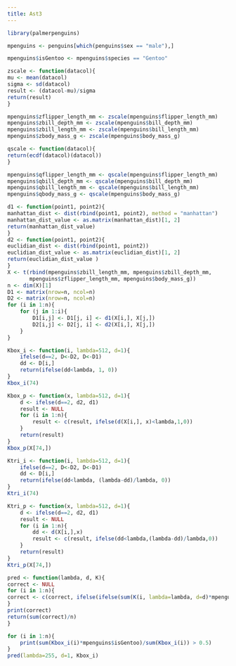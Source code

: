 ```yaml
---
title: Ast3
---
```


```r
library(palmerpenguins)

mpenguins <- penguins[which(penguins$sex == "male"),]

mpenguins$isGentoo <- mpenguins$species == "Gentoo"

zscale <- function(datacol){
mu <- mean(datacol)
sigma <- sd(datacol)
result <- (datacol-mu)/sigma
return(result)
}

mpenguins$zflipper_length_mm <- zscale(mpenguins$flipper_length_mm)
mpenguins$zbill_depth_mm <- zscale(mpenguins$bill_depth_mm)
mpenguins$zbill_length_mm <- zscale(mpenguins$bill_length_mm)
mpenguins$zbody_mass_g <- zscale(mpenguins$body_mass_g)

qscale <- function(datacol){
return(ecdf(datacol)(datacol))
}

mpenguins$qflipper_length_mm <- qscale(mpenguins$flipper_length_mm)
mpenguins$qbill_depth_mm <- qscale(mpenguins$bill_depth_mm)
mpenguins$qbill_length_mm <- qscale(mpenguins$bill_length_mm)
mpenguins$qbody_mass_g <- qscale(mpenguins$body_mass_g)

d1 <- function(point1, point2){
manhattan_dist <- dist(rbind(point1, point2), method = "manhattan")
manhattan_dist_value <- as.matrix(manhattan_dist)[1, 2]
return(manhattan_dist_value)
}
d2 <- function(point1, point2){
euclidian_dist <- dist(rbind(point1, point2))
euclidian_dist_value <- as.matrix(euclidian_dist)[1, 2]
return(euclidian_dist_value )
}
X <- t(rbind(mpenguins$zbill_length_mm, mpenguins$zbill_depth_mm, 
	   mpenguins$zflipper_length_mm, mpenguins$body_mass_g))
n <- dim(X)[1]
D1 <- matrix(nrow=n, ncol=n)
D2 <- matrix(nrow=n, ncol=n)
for (i in 1:n){
	for (j in 1:i){
		D1[i,j] <- D1[j, i] <- d1(X[i,], X[j,])
		D2[i,j] <- D2[j, i] <- d2(X[i,], X[j,])
	}
}

Kbox_i <- function(i, lambda=512, d=1){
	ifelse(d==2, D<-D2, D<-D1)
	dd <- D[i,]
	return(ifelse(dd<lambda, 1, 0))
}
Kbox_i(74)

Kbox_p <- function(x, lambda=512, d=1){
	d <- ifelse(d==2, d2, d1)
	result <- NULL
	for (i in 1:n){
		result <- c(result, ifelse(d(X[i,], x)<lambda,1,0))
	}
	return(result)
}
Kbox_p(X[74,])

Ktri_i <- function(i, lambda=512, d=1){
	ifelse(d==2, D<-D2, D<-D1)
	dd <- D[i,]
	return(ifelse(dd<lambda, (lambda-dd)/lambda, 0))
}
Ktri_i(74)

Ktri_p <- function(x, lambda=512, d=1){
	d <- ifelse(d==2, d2, d1)
	result <- NULL
	for (i in 1:n){
		dd <- d(X[i,],x)
		result <- c(result, ifelse(dd<lambda,(lambda-dd)/lambda,0))
	}
	return(result)
}
Ktri_p(X[74,])

pred <- function(lambda, d, K){
correct <- NULL
for (i in 1:n){
correct <- c(correct, ifelse(ifelse(sum(K(i, lambda=lambda, d=d)*mpenguins$isGentoo)/sum(K(i, lambda=lambda, d=d)) >= 0.5,T,F) == mpenguins$isGentoo[i], 1, 0))
}
print(correct)
return(sum(correct)/n)
}

for (i in 1:n){
	print(sum(Kbox_i(i)*mpenguins$isGentoo)/sum(Kbox_i(i)) > 0.5)
}
pred(lambda=255, d=1, Kbox_i)
```


